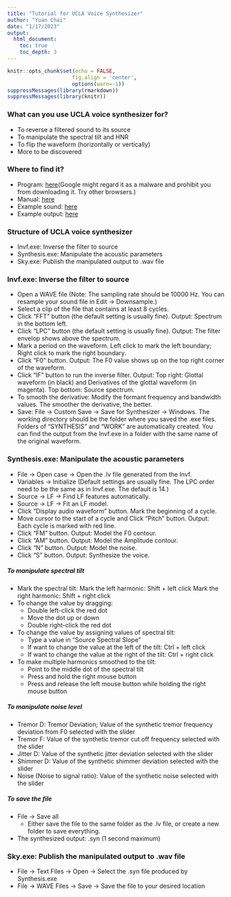 ```yaml
---
title: "Tutorial for UCLA Voice Synthesizer"
author: "Yuan Chai"
date: "1/17/2023"
output: 
  html_document: 
    toc: true
    toc_depth: 3
---
```


```r
knitr::opts_chunk$set(echo = FALSE,
                     fig.align = 'center',
                     options(warn=-1))
suppressMessages(library(rmarkdown))
suppressMessages(library(knitr))
```

### What can you use UCLA voice synthesizer for?

* To reverse a filtered sound to its source
* To manipulate the spectral tilt and HNR
* To flip the waveform (horizontally or vertically)
* More to be discovered


### Where to find it?

* Program: [here](https://www.uclahealth.org/departments/head-neck-surgery/research/research-labs/bureau-glottal-affairs/software)(Google might regard it as a malware and prohibit you from downloading it. Try other browsers.)
* Manual: [here](https://www.uclahealth.org/sites/default/files/documents/Analysis%20and%20Synthesis%20of%20Pathological%20Voice%20Quality.pdf)
* Example sound: [here](https://yuanchaiyc.github.io/website/file/ucla_synthesizer_sound/vowel_a_10000_01182023.wav)
* Example output: [here](https://github.com/yuanchaiyc/website/tree/main/file/ucla_synthesizer_sound)

### Structure of UCLA voice synthesizer

* Invf.exe: Inverse the filter to source
* Synthesis.exe: Manipulate the acoustic parameters
* Sky.exe: Publish the manipulated output to .wav file

### Invf.exe: Inverse the filter to source

* Open a WAVE file (Note: The sampling rate should be 10000 Hz. You can resample your sound file in Edit &#8594; Downsample.)
* Select a clip of the file that contains at least 8 cycles.
* Click "FFT" button (the default setting is usually fine). Output: Spectrum in the bottom left.
* Click "LPC" button (the default setting is usually fine). Output: The filter envelop shows above the spectrum.
* Mark a period on the waveform. Left click to mark the left boundary; Right click to mark the right boundary.
* Click "F0" button. Output: The F0 value shows up on the top right corner of the waveform.
* Click "IF" button to run the inverse filter. Output: Top right: Glottal waveform (in black) and Derivatives of the glottal waveform (in magenta). Top bottom: Source spectrum.
* To smooth the derivative: Modify the formant frequency and bandwidth values. The smoother the derivative, the better.
* Save: File &#8594; Custom Save &#8594; Save for Synthesizer &#8594; Windows. The working directory should be the folder where you saved the .exe files. Folders of "SYNTHESIS" and "WORK" are automatically created. You can find the output from the Invf.exe in a folder with the same name of the original waveform.


### Synthesis.exe: Manipulate the acoustic parameters

* File &#8594; Open case &#8594; Open the .lv file generated from the Invf.
* Variables &#8594; Initialize (Default settings are usually fine. The LPC order need to be the same as in Invf.exe. The default is 14.)
* Source &#8594; LF &#8594; Find LF features automatically.
* Source &#8594; LF &#8594; Fit an LF model.
* Click "Display audio waveform" button. Mark the beginning of a cycle.
* Move cursor to the start of a cycle and Click "Pitch" button. Output: Each cycle is marked with red line.
* Click "FM" button. Output: Model the F0 contour.
* Click "AM" button. Output: Model the Amplitude contour.
* Click "N" button. Output: Model the noise.
* Click "S" button. Output: Synthesize the voice.


##### To manipulate spectral tilt
* Mark the spectral tilt:
Mark the left harmonic: Shift + left click
Mark the right harmonic: Shift + right click
* To change the value by dragging:
  + Double left-click the red dot
  + Move the dot up or down
  + Double right-click the red dot
* To change the value by assigning values of spectral tilt:
  + Type a value in "Source Spectral Slope"
  + If want to change the value at the left of the tilt: Ctrl + left click
  + If want to change the value at the right of the tilt: Ctrl + right click
* To make multiple harmonics smoothed to the tilt:
  + Point to the middle dot of the spectral tilt
  + Press and hold the right mouse button
  + Press and release the left mouse button while holding the right mouse button

##### To manipulate noise level
* Tremor D: Tremor Deviation; Value of the synthetic tremor frequency deviation from F0 selected with the slider
* Tremor F: Value of the synthetic tremor cut off frequency selected with the slider
* Jitter D: Value of the synthetic jitter deviation selected with the slider
* Shimmer D: Value of the synthetic shimmer deviation selected with the slider
* Noise (Noise to signal ratio): Value of the synthetic noise selected with the slider


##### To save the file
* File &#8594; Save all
  + Either save the file to the same folder as the .lv file, or create a new folder to save everything.
* The synthesized output: .syn (1 second maximum)

### Sky.exe: Publish the manipulated output to .wav file
* File &#8594; Text Files &#8594; Open &#8594; Select the .syn file produced by Synthesis.exe
* File &#8594; WAVE Files &#8594; Save &#8594; Save the file to your desired location




